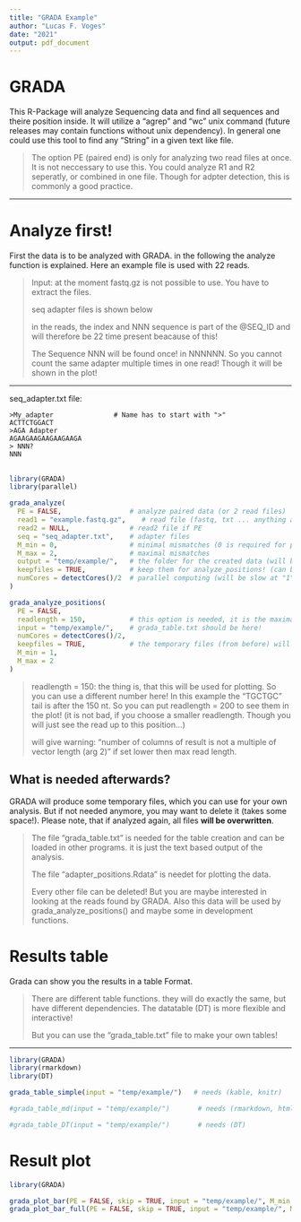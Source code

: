 ```yaml
---
title: "GRADA Example"
author: "Lucas F. Voges"
date: "2021"
output: pdf_document
---
```

# GRADA
This R-Package will analyze Sequencing data and find all sequences and theire position inside. It will utilize a "agrep" and "wc" unix command (future releases may contain functions without unix dependency). In general one could use this tool to find any "String" in a given text like file.

> The option PE (paired end) is only for analyzing two read files at once. It is not neccessary to use this. You could analyze R1 and R2 seperatly, or combined in one file. Though for adpter detection, this is commonly a good practice.

---

# Analyze first!
First the data is to be analyzed with GRADA. in the following the analyze function is explained. Here an example file is used with 22 reads.

> Input: at the moment fastq.gz is not possible to use. You have to extract the files.
>
> seq adapter files is shown below
>
> in the reads, the index and NNN sequence is part of the @SEQ_ID and will therefore be 22 time present beacause of this!
>
> The Sequence NNN will be found once! in NNNNNN. So you cannot count the same adapter multiple times in one read! Though it will be shown in the plot!

---

seq_adapter.txt file:
```DO_NOT_RUN
>My_adapter               # Name has to start with ">"
ACTTCTGGACT
>AGA Adapter
AGAAGAAGAAGAAGAAGA
> NNN?
NNN
```

\newpage
---

```r
library(GRADA)
library(parallel)

grada_analyze(
  PE = FALSE,                 # analyze paired data (or 2 read files)
  read1 = "example.fastq.gz",    # read file (fastq, txt ... anything agrep works with.)
  read2 = NULL,               # read2 file if PE
  seq = "seq_adapter.txt",    # adapter files
  M_min = 0,                  # minimal mismatches (0 is required for plotting.)
  M_max = 2,                  # maximal mismatches
  output = "temp/example/",   # the folder for the created data (will be large)
  keepfiles = TRUE,           # keep them for analyze_positions! (can be deleted on the fly for very big data...)
  numCores = detectCores()/2  # parallel computing (will be slow at "1")
)

grada_analyze_positions(
  PE = FALSE,
  readlength = 150,           # this option is needed, it is the maximal read length.
  input = "temp/example/",    # grada_table.txt should be here! 
  numCores = detectCores()/2,
  keepfiles = TRUE,           # the temporary files (from before) will be kept!
  M_min = 1, 
  M_max = 2
)
```

> readlength = 150: the thing is, that this will be used for plotting. So you can use a different number here! In this example the "TGCTGC" tail is after the 150 nt. So you can put readlength = 200 to see them in the plot! (it is not bad, if you choose a smaller readlength. Though you will just see the read up to this position...)
>
> will give warning: "number of columns of result is not a multiple of vector length (arg 2)" if set lower then max read length.

## What is needed afterwards?
GRADA will produce some temporary files, which you can use for your own analysis. But if not needed anymore, you may want to delete it (takes some space!). Please note, that if analyzed again, all files **will be overwritten**.

> The file "grada_table.txt" is needed for the table creation and can be loaded in other programs. it is just the text based output of the analysis.  
>
> The file "adapter_positions.Rdata" is needet for plotting the data.  
>
> Every other file can be deleted! But you are maybe interested in looking at the reads found by GRADA. Also this data will be used by grada_analyze_positions() and maybe some in development functions.

\newpage

# Results table
Grada can show you the results in a table Format.

> There are different table functions. they will do exactly the same, but have different dependencies. The datatable (DT) is more flexible and interactive!
>
> But you can use the "grada_table.txt" file to make your own tables!

---

```r
library(GRADA)
library(rmarkdown)
library(DT)

grada_table_simple(input = "temp/example/")   # needs (kable, knitr)

#grada_table_md(input = "temp/example/")       # needs (rmarkdown, html)

#grada_table_DT(input = "temp/example/")       # needs (DT)

```
\newpage
# Result plot

```r
library(GRADA)

grada_plot_bar(PE = FALSE, skip = TRUE, input = "temp/example/", M_min = 2, M_max=0)
grada_plot_bar_full(PE = FALSE, skip = TRUE, input = "temp/example/", M_min = 2, M_max=0)
```